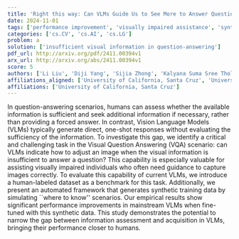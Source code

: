 ```yaml
---
title: 'Right this way: Can VLMs Guide Us to See More to Answer Questions?'
date: 2024-11-01
tags: ['performance improvement', 'visually impaired assistance', 'synthetic training data', 'information sufficiency', 'dataset', 'Vision Language Models', 'Visual Question Answering']
categories: ['cs.CV', 'cs.AI', 'cs.LG']
problem: a
solution: ['insufficient visual information in question-answering']
pdf_url: http://arxiv.org/pdf/2411.00394v1
arx_url: http://arxiv.org/abs/2411.00394v1
score: 5
authors: ['Li Liu', 'Diji Yang', 'Sijia Zhong', 'Kalyana Suma Sree Tholeti', 'Lei Ding', 'Yi Zhang', 'Leilani H. Gilpin']
affiliations_aligned: ['University of California, Santa Cruz', 'University of California, Santa Cruz', 'University of California, Santa Cruz', 'University of California, Santa Cruz', 'University of California, Santa Cruz', 'University of California, Santa Cruz', 'University of California, Santa Cruz']
affiliations: ['University of California, Santa Cruz']
---
```



In question-answering scenarios, humans can assess whether the available information is sufficient and seek additional information if necessary, rather than providing a forced answer. In contrast, Vision Language Models (VLMs) typically generate direct, one-shot responses without evaluating the sufficiency of the information. To investigate this gap, we identify a critical and challenging task in the Visual Question Answering (VQA) scenario: can VLMs indicate how to adjust an image when the visual information is insufficient to answer a question? This capability is especially valuable for assisting visually impaired individuals who often need guidance to capture images correctly. To evaluate this capability of current VLMs, we introduce a human-labeled dataset as a benchmark for this task. Additionally, we present an automated framework that generates synthetic training data by simulating ``where to know'' scenarios. Our empirical results show significant performance improvements in mainstream VLMs when fine-tuned with this synthetic data. This study demonstrates the potential to narrow the gap between information assessment and acquisition in VLMs, bringing their performance closer to humans.
